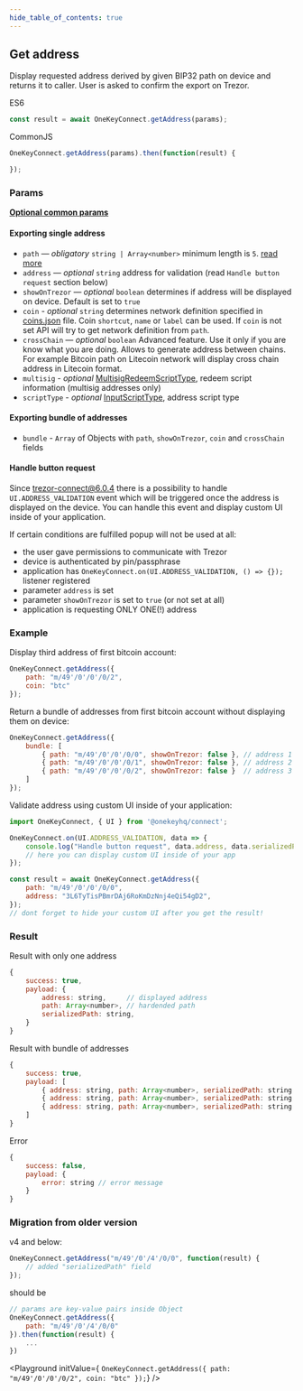 ```yaml
---
hide_table_of_contents: true
---
```


## Get address
Display requested address derived by given BIP32 path on device and returns it to caller. User is asked to confirm the export on Trezor.

ES6
```javascript
const result = await OneKeyConnect.getAddress(params);
```

CommonJS
```javascript
OneKeyConnect.getAddress(params).then(function(result) {

});
```

### Params
[****Optional common params****](./commonParams)
#### Exporting single address
* `path` — *obligatory* `string | Array<number>` minimum length is `5`. [read more](./path)
* `address` — *optional* `string` address for validation (read `Handle button request` section below)
* `showOnTrezor` — *optional* `boolean` determines if address will be displayed on device. Default is set to `true`
* `coin` - *optional* `string` determines network definition specified in [coins.json](https://github.com/OneKeyHQ/connect/blob/onekey/src/data/coins.json) file. Coin `shortcut`, `name` or `label` can be used. If `coin` is not set API will try to get network definition from `path`.
* `crossChain` — *optional* `boolean` Advanced feature. Use it only if you are know what you are doing. Allows to generate address between chains. For example Bitcoin path on Litecoin network will display cross chain address in Litecoin format.
* `multisig` - *optional* [MultisigRedeemScriptType](https://github.com/OneKeyHQ/connect/blob/onekey/src/js/types/trezor.js#L107), redeem script information (multisig addresses only)
* `scriptType` - *optional* [InputScriptType](https://github.com/OneKeyHQ/connect/blob/onekey/src/js/types/trezor.js#L113), address script type

#### Exporting bundle of addresses
* `bundle` - `Array` of Objects with `path`, `showOnTrezor`, `coin` and `crossChain` fields

#### Handle button request
Since trezor-connect@6.0.4 there is a possibility to handle `UI.ADDRESS_VALIDATION` event which will be triggered once the address is displayed on the device.
You can handle this event and display custom UI inside of your application.

If certain conditions are fulfilled popup will not be used at all:
- the user gave permissions to communicate with Trezor
- device is authenticated by pin/passphrase
- application has `OneKeyConnect.on(UI.ADDRESS_VALIDATION, () => {});` listener registered
- parameter `address` is set
- parameter `showOnTrezor` is set to `true` (or not set at all)
- application is requesting ONLY ONE(!) address


### Example
Display third address of first bitcoin account:
```javascript
OneKeyConnect.getAddress({
    path: "m/49'/0'/0'/0/2",
    coin: "btc"
});
```
Return a bundle of addresses from first bitcoin account without displaying them on device:
```javascript
OneKeyConnect.getAddress({
    bundle: [
        { path: "m/49'/0'/0'/0/0", showOnTrezor: false }, // address 1
        { path: "m/49'/0'/0'/0/1", showOnTrezor: false }, // address 2
        { path: "m/49'/0'/0'/0/2", showOnTrezor: false }  // address 3
    ]
});
```
Validate address using custom UI inside of your application:
```javascript
import OneKeyConnect, { UI } from '@onekeyhq/connect';

OneKeyConnect.on(UI.ADDRESS_VALIDATION, data => {
    console.log("Handle button request", data.address, data.serializedPath);
    // here you can display custom UI inside of your app
});

const result = await OneKeyConnect.getAddress({
    path: "m/49'/0'/0'/0/0",
    address: "3L6TyTisPBmrDAj6RoKmDzNnj4eQi54gD2",
});
// dont forget to hide your custom UI after you get the result!
```

### Result
Result with only one address
```javascript
{
    success: true,
    payload: {
        address: string,     // displayed address
        path: Array<number>, // hardended path
        serializedPath: string,
    }
}
```
Result with bundle of addresses
```javascript
{
    success: true,
    payload: [
        { address: string, path: Array<number>, serializedPath: string }, // address 1
        { address: string, path: Array<number>, serializedPath: string }, // address 2
        { address: string, path: Array<number>, serializedPath: string }, // address 3
    ]
}
```
Error
```javascript
{
    success: false,
    payload: {
        error: string // error message
    }
}
```

### Migration from older version

v4 and below:
```javascript
OneKeyConnect.getAddress("m/49'/0'/4'/0/0", function(result) {
    // added "serializedPath" field
});
```
should be
```javascript
// params are key-value pairs inside Object
OneKeyConnect.getAddress({
    path: "m/49'/0'/4'/0/0"
}).then(function(result) {
    ...
})
```



<Playground
    initValue={
`OneKeyConnect.getAddress({
    path: "m/49'/0'/0'/0/2",
    coin: "btc"
});`}
/>

